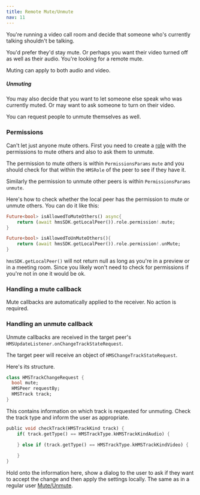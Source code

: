 ```yaml
---
title: Remote Mute/Unmute
nav: 11
---
```


You're running a video call room and decide that someone who's currently talking shouldn't be talking.

You'd prefer they'd stay mute. Or perhaps you want their video turned off as well as their audio. You're looking for a remote mute.

Muting can apply to both audio and video.

##### Unmuting

You may also decide that you want to let someone else speak who was currently muted. Or may want to ask someone to turn on their video.

You can request people to unmute themselves as well.

### Permissions

Can't let just anyone mute others. First you need to create a [role](../foundation/templates-and-roles) with the permissions to mute others and also to ask them to unmute.

The permission to mute others is within  `PermissionsParams` `mute` and you should check for that within the `HMSRole` of the peer to see if they have it.

Similarly the permission to unmute other peers is within `PermissionsParams` `unmute`.

Here's how to check whether the local peer has the permission to mute or unmute others. You can do it like this:

```dart
Future<bool> isAllowedToMuteOthers() async{
    return (await hmsSDK.getLocalPeer()).role.permission!.mute;
}

Future<bool> isAllowedToUnMuteOthers(){
    return (await hmsSDK.getLocalPeer()).role.permission!.unMute;
}

```

`hmsSDK.getLocalPeer()` will not return null as long as you're in a preview or in a meeting room. Since you likely won't need to check for permissions if you're not in one it would be ok.


### Handling a mute callback

Mute callbacks are automatically applied to the receiver. No action is required.

### Handling an unmute callback
Unmute callbacks are received in the target peer's `HMSUpdateListener.onChangeTrackStateRequest`.

The target peer will receive an object of `HMSChangeTrackStateRequest`.

Here's its structure.

```dart
class HMSTrackChangeRequest {
  bool mute;
  HMSPeer requestBy;
  HMSTrack track;
}
```

This contains information on which track is requested for unmuting. Check the track type and inform the user as appropriate.


```dart
public void checkTrack(HMSTrackKind track) {
    if( track.getType() == HMSTrackType.kHMSTrackKindAudio) {

    } else if (track.getType() == HMSTrackType.kHMSTrackKindVideo) {
        
    }
}
```

Hold onto the information here, show a dialog to the user to ask if they want to accept the change and then apply the settings locally. The same as in a regular user [Mute/Unmute](mute).
